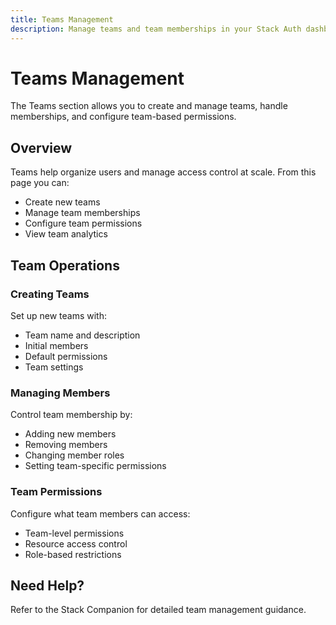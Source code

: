 ```yaml
---
title: Teams Management
description: Manage teams and team memberships in your Stack Auth dashboard
---
```


# Teams Management

The Teams section allows you to create and manage teams, handle memberships, and configure team-based permissions.

## Overview

Teams help organize users and manage access control at scale. From this page you can:
- Create new teams
- Manage team memberships
- Configure team permissions
- View team analytics

## Team Operations

### Creating Teams
Set up new teams with:
- Team name and description
- Initial members
- Default permissions
- Team settings

### Managing Members
Control team membership by:
- Adding new members
- Removing members
- Changing member roles
- Setting team-specific permissions

### Team Permissions
Configure what team members can access:
- Team-level permissions
- Resource access control
- Role-based restrictions

## Need Help?

Refer to the Stack Companion for detailed team management guidance.
